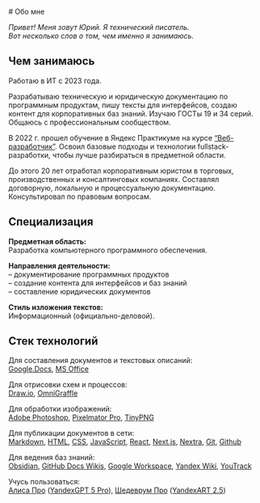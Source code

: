 
<br />
# Обо мне

*Привет! Меня зовут Юрий. Я технический писатель.*  
*Вот несколько слов о том, чем именно я занимаюсь.*

## Чем занимаюсь

Работаю в ИТ с 2023 года.

Разрабатываю техническую и юридическую документацию по программным продуктам, пишу тексты для интерфейсов, создаю контент для корпоративных баз знаний. Изучаю ГОСТы 19 и 34 серий. Общаюсь с профессиональным сообществом.

В 2022 г. прошел обучение в Яндекс Практикуме на курсе [“Веб-разработчик”](https://practicum.yandex.ru/web/). Освоил базовые подходы и технологии fullstack-разработки, чтобы лучше разбираться в предметной области.

До этого 20 лет отработал корпоративным юристом в торговых, производственных и консалтинговых компаниях. Составлял договорную, локальную и процессуальную документацию. Консультировал по правовым вопросам.

## Специализация

**Предметная область:**  
Разработка компьютерного программного обеспечения.

**Направления деятельности:**  
– документирование программных продуктов  
– создание контента для интерфейсов и баз знаний  
– составление юридических документов  

**Стиль изложения текстов:**  
Информационный (официально-деловой).

## Стек технологий

Для составления документов и текстовых описаний:  
[Google.Docs](https://workspace.google.com/intl/ru/products/docs), [MS Office](https://www.microsoft.com/ru-ru/microsoft-365/microsoft-office)

Для отрисовки схем и процессов:  
[Draw.io](https://www.drawio.com), [OmniGraffle](https://www.omnigroup.com)

Для обработки изображений:  
[Adobe Photoshop](https://www.adobe.com/ru/products/photoshop.html), [Pixelmator Pro](https://www.pixelmator.com/pro/), [TinyPNG](https://tinypng.com)

Для публикации документов в сети:  
[Markdown](https://www.markdownguide.org/), [HTML](https://html.spec.whatwg.org/multipage/), [CSS](https://www.w3.org/Style/CSS/Overview.ru.html), [JavaScript](https://www.ecma-international.org/publications-and-standards/standards/ecma-262/), [React](https://ru.react.js.org/docs/getting-started.html), [Next.js](https://nextjs.org/), [Nextra](https://nextra.site/), [Git](https://git-scm.com/doc), [Github](https://github.com/)

Для ведения баз знаний:  
[Obsidian](https://obsidian.md), [GitHub Docs Wikis](https://docs.github.com/ru/communities/documenting-your-project-with-wikis/about-wikis), [Google Workspace](https://workspace.google.com/), [Yandex Wiki](https://yandex.cloud/ru/docs/wiki/), [YouTrack](https://www.jetbrains.com/ru-ru/youtrack/)

Учусь пользоваться:  
[Алиса Про](https://alice.yandex.ru/pro_new) ([YandexGPT 5 Pro](https://ya.ru/ai/gpt)), [Шедеврум Про](https://plus.yandex.ru/shedevrum/premium) ([YandexART 2.5](https://ya.ru/ai/art))  